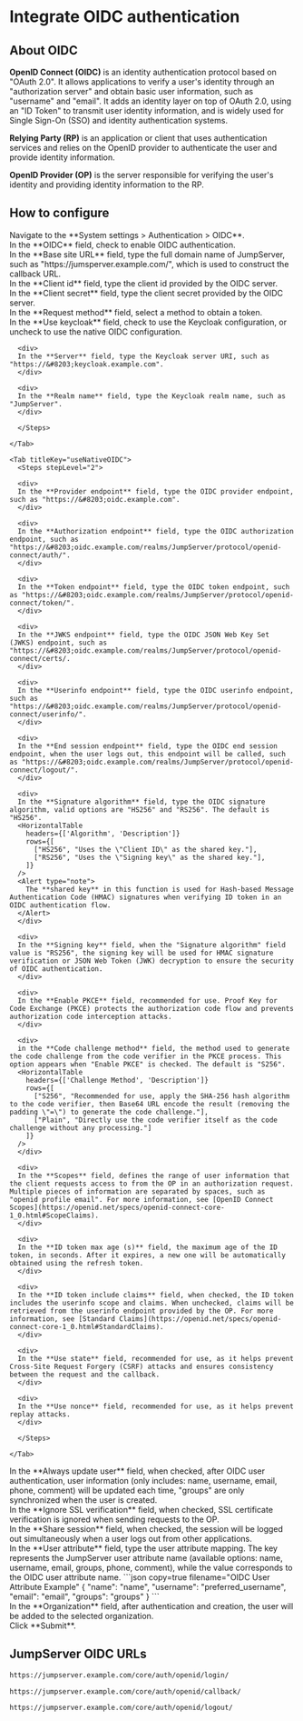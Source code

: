 # Integrate OIDC authentication <Icon name="xpackTip"/>

## About OIDC

**OpenID Connect (OIDC)** is an identity authentication protocol based on "OAuth 2.0". It allows applications to verify a user's identity through an "authorization server" and obtain basic user information, such as "username" and "email". It adds an identity layer on top of OAuth 2.0, using an "ID Token" to transmit user identity information, and is widely used for Single Sign-On (SSO) and identity authentication systems.

**Relying Party (RP)** is an application or client that uses authentication services and relies on the OpenID provider to authenticate the user and provide identity information.

**OpenID Provider (OP)** is the server responsible for verifying the user's identity and providing identity information to the RP.


## How to configure
<Steps>
<div>
<Nav name="system-settings" />
</div>

<div>
Navigate to the **System settings > Authentication > OIDC**.
</div>

<div>
In the **OIDC** field, check to enable OIDC authentication.
</div>

<div>
In the **Base site URL** field, type the full domain name of JumpServer, such as "https://&#8203;jumsperver.example.com/", which is used to construct the callback URL.
</div>

<div>
In the **Client id** field, type the client id provided by the OIDC server.
</div>

<div>
In the **Client secret** field, type the client secret provided by the OIDC server.
</div>

<div>
In the **Request method** field, select a method to obtain a token.
<HorizontalTable 
  headers={['Request Method', 'Description']} 
  rows={[
    ["Client Secret Basic", "Use the POST method to obtain the token, with the client ID and client secret included in the request headers."], 
    ["Client Secret Post", "Use the POST method to obtain a token, with client ID and client secret included as raw data in the request body."],
  ]}
/>
</div>

<div>
In the **Use keycloak** field, check to use the Keycloak configuration, or uncheck to use the native OIDC configuration.
  <Tabs
    titlesMap={{
      useKeycloak: "Use Keycloak",
      useNativeOIDC: "Use Native OIDC",
    }}
  >
    <Tab titleKey="useKeycloak">
      <Steps stepLevel="2">

      <div>
      In the **Server** field, type the Keycloak server URI, such as "https://&#8203;keycloak.example.com".
      </div>

      <div>
      In the **Realm name** field, type the Keycloak realm name, such as "JumpServer".
      </div>

      </Steps>
    
    </Tab>

    <Tab titleKey="useNativeOIDC">
      <Steps stepLevel="2">

      <div>
      In the **Provider endpoint** field, type the OIDC provider endpoint, such as "https://&#8203;oidc.example.com".
      </div>

      <div>
      In the **Authorization endpoint** field, type the OIDC authorization endpoint, such as "https://&#8203;oidc.example.com/realms/JumpServer/protocol/openid-connect/auth/".
      </div>

      <div>
      In the **Token endpoint** field, type the OIDC token endpoint, such as "https://&#8203;oidc.example.com/realms/JumpServer/protocol/openid-connect/token/".
      </div>

      <div>
      In the **JWKS endpoint** field, type the OIDC JSON Web Key Set (JWKS) endpoint, such as "https://&#8203;oidc.example.com/realms/JumpServer/protocol/openid-connect/certs/.
      </div>

      <div>
      In the **Userinfo endpoint** field, type the OIDC userinfo endpoint, such as "https://&#8203;oidc.example.com/realms/JumpServer/protocol/openid-connect/userinfo/".
      </div>

      <div>
      In the **End session endpoint** field, type the OIDC end session endpoint, when the user logs out, this endpoint will be called, such as "https://&#8203;oidc.example.com/realms/JumpServer/protocol/openid-connect/logout/".
      </div>

      <div>
      In the **Signature algorithm** field, type the OIDC signature algorithm, valid options are "HS256" and "RS256". The default is "HS256".
      <HorizontalTable 
        headers={['Algorithm', 'Description']} 
        rows={[
          ["HS256", "Uses the \"Client ID\" as the shared key."], 
          ["RS256", "Uses the \"Signing key\" as the shared key."],
        ]}
      />
      <Alert type="note">
        The **shared key** in this function is used for Hash-based Message Authentication Code (HMAC) signatures when verifying ID token in an OIDC authentication flow.
      </Alert>
      </div>

      <div>
      In the **Signing key** field, when the "Signature algorithm" field value is "RS256", the signing key will be used for HMAC signature verification or JSON Web Token (JWK) decryption to ensure the security of OIDC authentication.
      </div>

      <div>
      In the **Enable PKCE** field, recommended for use. Proof Key for Code Exchange (PKCE) protects the authorization code flow and prevents authorization code interception attacks.
      </div>

      <div>
      in the **Code challenge method** field, the method used to generate the code challenge from the code verifier in the PKCE process. This option appears when "Enable PKCE" is checked. The default is "S256".
      <HorizontalTable 
        headers={['Challenge Method', 'Description']} 
        rows={[
          ["S256", "Recommended for use, apply the SHA-256 hash algorithm to the code verifier, then Base64 URL encode the result (removing the padding \"=\") to generate the code challenge."],
          ["Plain", "Directly use the code verifier itself as the code challenge without any processing."]
        ]}
      />
      </div>

      <div>
      In the **Scopes** field, defines the range of user information that the client requests access to from the OP in an authorization request. Multiple pieces of information are separated by spaces, such as "openid profile email". For more information, see [OpenID Connect Scopes](https://openid.net/specs/openid-connect-core-1_0.html#ScopeClaims).
      </div>

      <div>
      In the **ID token max age (s)** field, the maximum age of the ID token, in seconds. After it expires, a new one will be automatically obtained using the refresh token.
      </div>

      <div>
      In the **ID token include claims** field, when checked, the ID token includes the userinfo scope and claims. When unchecked, claims will be retrieved from the userinfo endpoint provided by the OP. For more information, see [Standard Claims](https://openid.net/specs/openid-connect-core-1_0.html#StandardClaims).
      </div>

      <div>
      In the **Use state** field, recommended for use, as it helps prevent Cross-Site Request Forgery (CSRF) attacks and ensures consistency between the request and the callback.
      </div>

      <div>
      In the **Use nonce** field, recommended for use, as it helps prevent replay attacks.
      </div>

      </Steps>
    
    </Tab>

  </Tabs>
</div> 

<div>
In the **Always update user** field, when checked, after OIDC user authentication, user information (only includes: name, username, email, phone, comment) will be updated each time, "groups" are only synchronized when the user is created.
</div>

<div>
In the **Ignore SSL verification** field, when checked, SSL certificate verification is ignored when sending requests to the OP.
</div>

<div>
In the **Share session** field, when checked, the session will be logged out simultaneously when a user logs out from other applications.
</div>

<div>
In the **User attribute** field, type the user attribute mapping. The key represents the JumpServer user attribute name (available options: name, username, email, groups, phone, comment), while the value corresponds to the OIDC user attribute name.
```json copy=true filename="OIDC User Attribute Example"
{
  "name": "name",
  "username": "preferred_username",
  "email": "email",
  "groups": "groups"
}
```
</div>

<div>
In the **Organization** field, after authentication and creation, the user will be added to the selected organization.
</div>

<div>
Click **Submit**.
</div>

</Steps>


## JumpServer OIDC URLs
```md filename="Login URL"
https://jumpserver.example.com/core/auth/openid/login/
```

```md filename="Login Success Callback URL"
https://jumpserver.example.com/core/auth/openid/callback/
```

```md filename="Logout URL"
https://jumpserver.example.com/core/auth/openid/logout/
```
